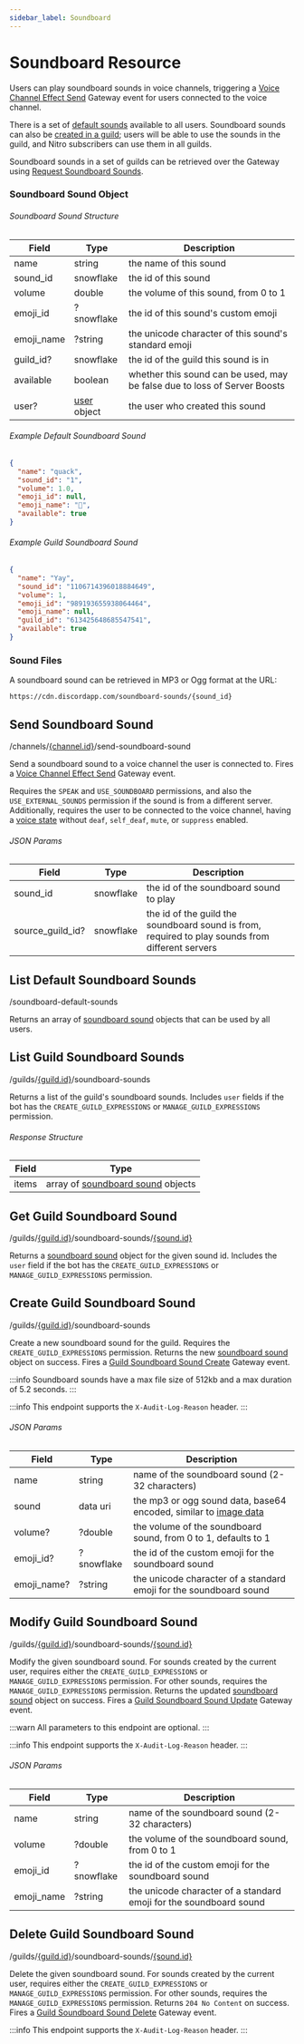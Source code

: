 ```yaml
---
sidebar_label: Soundboard
---
```


# Soundboard Resource

Users can play soundboard sounds in voice channels, triggering a [Voice Channel Effect Send](/docs/events/gateway-events#voice-channel-effect-send) Gateway event for users connected to the voice channel.

There is a set of [default sounds](/docs/resources/soundboard#list-default-soundboard-sounds) available to all users. Soundboard sounds can also be [created in a guild](/docs/resources/soundboard#create-guild-soundboard-sound); users will be able to use the sounds in the guild, and Nitro subscribers can use them in all guilds.

Soundboard sounds in a set of guilds can be retrieved over the Gateway using [Request Soundboard Sounds](/docs/events/gateway-events#request-soundboard-sounds).

### Soundboard Sound Object

###### Soundboard Sound Structure

| Field      | Type                                            | Description                                                               |
|------------|-------------------------------------------------|---------------------------------------------------------------------------|
| name       | string                                          | the name of this sound                                                    |
| sound_id   | snowflake                                       | the id of this sound                                                      |
| volume     | double                                          | the volume of this sound, from 0 to 1                                     |
| emoji_id   | ?snowflake                                      | the id of this sound's custom emoji                                       |
| emoji_name | ?string                                         | the unicode character of this sound's standard emoji                      |
| guild_id?  | snowflake                                       | the id of the guild this sound is in                                      |
| available  | boolean                                         | whether this sound can be used, may be false due to loss of Server Boosts |
| user?      | [user](/docs/resources/user#user-object) object | the user who created this sound                                           |

###### Example Default Soundboard Sound

```json
{
  "name": "quack",
  "sound_id": "1",
  "volume": 1.0,
  "emoji_id": null,
  "emoji_name": "🦆",
  "available": true
}
```

###### Example Guild Soundboard Sound

```json
{
  "name": "Yay",
  "sound_id": "1106714396018884649",
  "volume": 1,
  "emoji_id": "989193655938064464",
  "emoji_name": null,
  "guild_id": "613425648685547541",
  "available": true
}
```

### Sound Files

A soundboard sound can be retrieved in MP3 or Ogg format at the URL:

```
https://cdn.discordapp.com/soundboard-sounds/{sound_id}
```

## Send Soundboard Sound
<Route type="POST">/channels/[\{channel.id\}](/docs/resources/channel#channel-object)/send-soundboard-sound</Route>

Send a soundboard sound to a voice channel the user is connected to. Fires a [Voice Channel Effect Send](/docs/events/gateway-events#voice-channel-effect-send) Gateway event.

Requires the `SPEAK` and `USE_SOUNDBOARD` permissions, and also the `USE_EXTERNAL_SOUNDS` permission if the sound is from a different server. Additionally, requires the user to be connected to the voice channel, having a [voice state](/docs/resources/voice#voice-state-object) without `deaf`, `self_deaf`, `mute`, or `suppress` enabled.

###### JSON Params

| Field            | Type      | Description                                                                                      |
|------------------|-----------|--------------------------------------------------------------------------------------------------|
| sound_id         | snowflake | the id of the soundboard sound to play                                                           |
| source_guild_id? | snowflake | the id of the guild the soundboard sound is from, required to play sounds from different servers |

## List Default Soundboard Sounds
<Route type="GET">/soundboard-default-sounds</Route>

Returns an array of [soundboard sound](/docs/resources/soundboard#soundboard-sound-object) objects that can be used by all users.

## List Guild Soundboard Sounds
<Route type="GET">/guilds/[\{guild.id\}](/docs/resources/guild#guild-object)/soundboard-sounds</Route>

Returns a list of the guild's soundboard sounds. Includes `user` fields if the bot has the `CREATE_GUILD_EXPRESSIONS` or `MANAGE_GUILD_EXPRESSIONS` permission.

###### Response Structure

| Field | Type                                                                                    |
|-------|-----------------------------------------------------------------------------------------|
| items | array of [soundboard sound](/docs/resources/soundboard#soundboard-sound-object) objects |

## Get Guild Soundboard Sound
<Route type="GET">/guilds/[\{guild.id\}](/docs/resources/guild#guild-object)/soundboard-sounds/[\{sound.id\}](/docs/resources/soundboard#soundboard-sound-object)</Route>

Returns a [soundboard sound](/docs/resources/soundboard#soundboard-sound-object) object for the given sound id. Includes the `user` field if the bot has the `CREATE_GUILD_EXPRESSIONS` or `MANAGE_GUILD_EXPRESSIONS` permission.

## Create Guild Soundboard Sound
<Route type="POST">/guilds/[\{guild.id\}](/docs/resources/guild#guild-object)/soundboard-sounds</Route>

Create a new soundboard sound for the guild. Requires the `CREATE_GUILD_EXPRESSIONS` permission. Returns the new [soundboard sound](/docs/resources/soundboard#soundboard-sound-object) object on success. Fires a [Guild Soundboard Sound Create](/docs/events/gateway-events#guild-soundboard-sound-create) Gateway event.

:::info
Soundboard sounds have a max file size of 512kb and a max duration of 5.2 seconds.
:::

:::info
This endpoint supports the `X-Audit-Log-Reason` header.
:::

###### JSON Params

| Field       | Type       | Description                                                                                    |
|-------------|------------|------------------------------------------------------------------------------------------------|
| name        | string     | name of the soundboard sound (2-32 characters)                                                 |
| sound       | data uri   | the mp3 or ogg sound data, base64 encoded, similar to [image data](/docs/reference#image-data) |
| volume?     | ?double    | the volume of the soundboard sound, from 0 to 1, defaults to 1                                 |
| emoji_id?   | ?snowflake | the id of the custom emoji for the soundboard sound                                            |
| emoji_name? | ?string    | the unicode character of a standard emoji for the soundboard sound                             |

## Modify Guild Soundboard Sound
<Route type="PATCH">/guilds/[\{guild.id\}](/docs/resources/guild#guild-object)/soundboard-sounds/[\{sound.id\}](/docs/resources/soundboard#soundboard-sound-object)</Route>

Modify the given soundboard sound. For sounds created by the current user, requires either the `CREATE_GUILD_EXPRESSIONS` or `MANAGE_GUILD_EXPRESSIONS` permission. For other sounds, requires the `MANAGE_GUILD_EXPRESSIONS` permission. Returns the updated [soundboard sound](/docs/resources/soundboard#soundboard-sound-object) object on success. Fires a [Guild Soundboard Sound Update](/docs/events/gateway-events#guild-soundboard-sound-update) Gateway event.

:::warn
All parameters to this endpoint are optional.
:::

:::info
This endpoint supports the `X-Audit-Log-Reason` header.
:::

###### JSON Params

| Field      | Type       | Description                                                        |
|------------|------------|--------------------------------------------------------------------|
| name       | string     | name of the soundboard sound (2-32 characters)                     |
| volume     | ?double    | the volume of the soundboard sound, from 0 to 1                    |
| emoji_id   | ?snowflake | the id of the custom emoji for the soundboard sound                |
| emoji_name | ?string    | the unicode character of a standard emoji for the soundboard sound |

## Delete Guild Soundboard Sound
<Route type="DELETE">/guilds/[\{guild.id\}](/docs/resources/guild#guild-object)/soundboard-sounds/[\{sound.id\}](/docs/resources/soundboard#soundboard-sound-object)</Route>

Delete the given soundboard sound. For sounds created by the current user, requires either the `CREATE_GUILD_EXPRESSIONS` or `MANAGE_GUILD_EXPRESSIONS` permission. For other sounds, requires the `MANAGE_GUILD_EXPRESSIONS` permission. Returns `204 No Content` on success. Fires a [Guild Soundboard Sound Delete](/docs/events/gateway-events#guild-soundboard-sound-delete) Gateway event.

:::info
This endpoint supports the `X-Audit-Log-Reason` header.
:::

